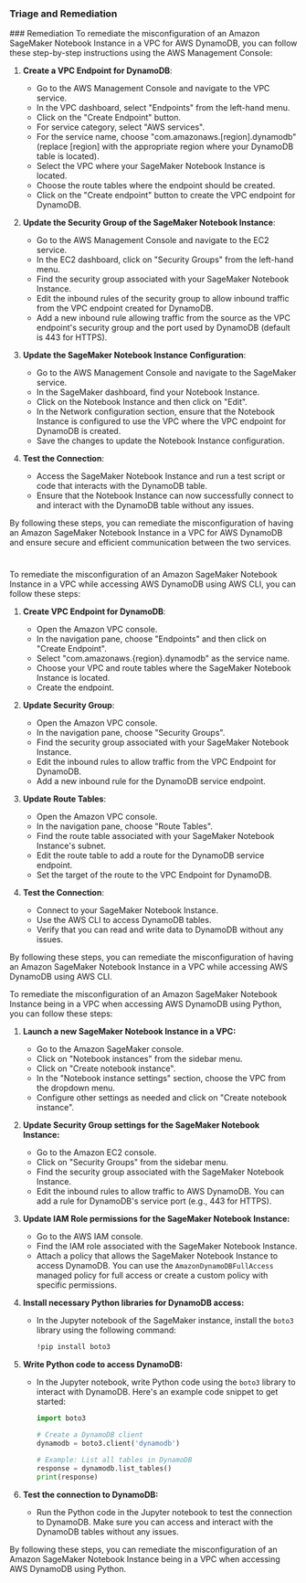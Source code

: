 
### Triage and Remediation
<Tabs>
<Tab title='Remediation'>
### Remediation

<AccordionGroup>
<Accordion title='Using Console' defaultOpen='true'>
To remediate the misconfiguration of an Amazon SageMaker Notebook Instance in a VPC for AWS DynamoDB, you can follow these step-by-step instructions using the AWS Management Console:

1. **Create a VPC Endpoint for DynamoDB**:
   - Go to the AWS Management Console and navigate to the VPC service.
   - In the VPC dashboard, select "Endpoints" from the left-hand menu.
   - Click on the "Create Endpoint" button.
   - For service category, select "AWS services".
   - For the service name, choose "com.amazonaws.[region].dynamodb" (replace [region] with the appropriate region where your DynamoDB table is located).
   - Select the VPC where your SageMaker Notebook Instance is located.
   - Choose the route tables where the endpoint should be created.
   - Click on the "Create endpoint" button to create the VPC endpoint for DynamoDB.

2. **Update the Security Group of the SageMaker Notebook Instance**:
   - Go to the AWS Management Console and navigate to the EC2 service.
   - In the EC2 dashboard, click on "Security Groups" from the left-hand menu.
   - Find the security group associated with your SageMaker Notebook Instance.
   - Edit the inbound rules of the security group to allow inbound traffic from the VPC endpoint created for DynamoDB.
   - Add a new inbound rule allowing traffic from the source as the VPC endpoint's security group and the port used by DynamoDB (default is 443 for HTTPS).

3. **Update the SageMaker Notebook Instance Configuration**:
   - Go to the AWS Management Console and navigate to the SageMaker service.
   - In the SageMaker dashboard, find your Notebook Instance.
   - Click on the Notebook Instance and then click on "Edit".
   - In the Network configuration section, ensure that the Notebook Instance is configured to use the VPC where the VPC endpoint for DynamoDB is created.
   - Save the changes to update the Notebook Instance configuration.

4. **Test the Connection**:
   - Access the SageMaker Notebook Instance and run a test script or code that interacts with the DynamoDB table.
   - Ensure that the Notebook Instance can now successfully connect to and interact with the DynamoDB table without any issues.

By following these steps, you can remediate the misconfiguration of having an Amazon SageMaker Notebook Instance in a VPC for AWS DynamoDB and ensure secure and efficient communication between the two services.

#
</Accordion>

<Accordion title='Using CLI'>
To remediate the misconfiguration of an Amazon SageMaker Notebook Instance in a VPC while accessing AWS DynamoDB using AWS CLI, you can follow these steps:

1. **Create VPC Endpoint for DynamoDB**:
   - Open the Amazon VPC console.
   - In the navigation pane, choose "Endpoints" and then click on "Create Endpoint".
   - Select "com.amazonaws.{region}.dynamodb" as the service name.
   - Choose your VPC and route tables where the SageMaker Notebook Instance is located.
   - Create the endpoint.

2. **Update Security Group**:
   - Open the Amazon VPC console.
   - In the navigation pane, choose "Security Groups".
   - Find the security group associated with your SageMaker Notebook Instance.
   - Edit the inbound rules to allow traffic from the VPC Endpoint for DynamoDB.
   - Add a new inbound rule for the DynamoDB service endpoint.

3. **Update Route Tables**:
   - Open the Amazon VPC console.
   - In the navigation pane, choose "Route Tables".
   - Find the route table associated with your SageMaker Notebook Instance's subnet.
   - Edit the route table to add a route for the DynamoDB service endpoint.
   - Set the target of the route to the VPC Endpoint for DynamoDB.

4. **Test the Connection**:
   - Connect to your SageMaker Notebook Instance.
   - Use the AWS CLI to access DynamoDB tables.
   - Verify that you can read and write data to DynamoDB without any issues.

By following these steps, you can remediate the misconfiguration of having an Amazon SageMaker Notebook Instance in a VPC while accessing AWS DynamoDB using AWS CLI.
</Accordion>

<Accordion title='Using Python'>
To remediate the misconfiguration of an Amazon SageMaker Notebook Instance being in a VPC when accessing AWS DynamoDB using Python, you can follow these steps:

1. **Launch a new SageMaker Notebook Instance in a VPC:**
   - Go to the Amazon SageMaker console.
   - Click on "Notebook instances" from the sidebar menu.
   - Click on "Create notebook instance".
   - In the "Notebook instance settings" section, choose the VPC from the dropdown menu.
   - Configure other settings as needed and click on "Create notebook instance".

2. **Update Security Group settings for the SageMaker Notebook Instance:**
   - Go to the Amazon EC2 console.
   - Click on "Security Groups" from the sidebar menu.
   - Find the security group associated with the SageMaker Notebook Instance.
   - Edit the inbound rules to allow traffic to AWS DynamoDB. You can add a rule for DynamoDB's service port (e.g., 443 for HTTPS).
   
3. **Update IAM Role permissions for the SageMaker Notebook Instance:**
   - Go to the AWS IAM console.
   - Find the IAM role associated with the SageMaker Notebook Instance.
   - Attach a policy that allows the SageMaker Notebook Instance to access DynamoDB. You can use the `AmazonDynamoDBFullAccess` managed policy for full access or create a custom policy with specific permissions.

4. **Install necessary Python libraries for DynamoDB access:**
   - In the Jupyter notebook of the SageMaker instance, install the `boto3` library using the following command:
     ```bash
     !pip install boto3
     ```

5. **Write Python code to access DynamoDB:**
   - In the Jupyter notebook, write Python code using the `boto3` library to interact with DynamoDB. Here's an example code snippet to get started:
     ```python
     import boto3

     # Create a DynamoDB client
     dynamodb = boto3.client('dynamodb')

     # Example: List all tables in DynamoDB
     response = dynamodb.list_tables()
     print(response)
     ```

6. **Test the connection to DynamoDB:**
   - Run the Python code in the Jupyter notebook to test the connection to DynamoDB. Make sure you can access and interact with the DynamoDB tables without any issues.

By following these steps, you can remediate the misconfiguration of an Amazon SageMaker Notebook Instance being in a VPC when accessing AWS DynamoDB using Python.
</Accordion>

</AccordionGroup>
</Tab>
</Tabs>
